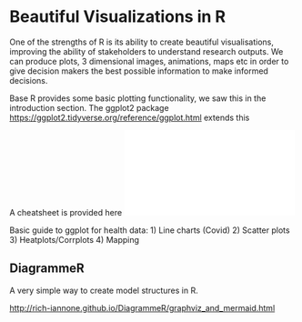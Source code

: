 # Beautiful Visualizations in R

One of the strengths of R is its ability to create beautiful visualisations, improving the ability of stakeholders to understand research outputs. We can produce plots, 3 dimensional images, animations, maps etc in order to give decision makers the best possible information to make informed decisions.

Base R provides some basic plotting functionality, we saw this in the introduction section. The ggplot2 package [https://ggplot2.tidyverse.org/reference/ggplot.html](https://ggplot2.tidyverse.org/reference/ggplot.html) extends this 

A cheatsheet is provided here ![ggplot cheatsheet](_bookdown_files/bookdown-demo_files/figures-beauviz/ggplot_cheatsheet.pdf)

Basic guide to ggplot for health data:
1) Line charts (Covid)
2) Scatter plots
3) Heatplots/Corrplots
4) Mapping



## DiagrammeR

A very simple way to create model structures in R.

[http://rich-iannone.github.io/DiagrammeR/graphviz_and_mermaid.html](http://rich-iannone.github.io/DiagrammeR/graphviz_and_mermaid.html)





